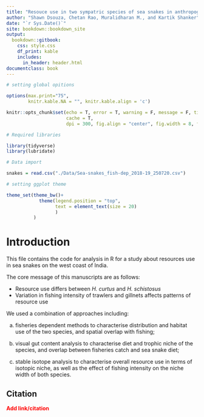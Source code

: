 ```yaml
--- 
title: "Resouce use in two sympatric species of sea snakes in anthropogenically dominated seascape"
author: "Shawn Dsouza, Chetan Rao, Muralidharan M., and Kartik Shanker"
date: "`r Sys.Date()`"
site: bookdown::bookdown_site
output: 
  bookdown::gitbook:
    css: style.css
    df_print: kable
    includes:
      in_header: header.html
documentclass: book
---
```


```r

# setting global opitions

options(max.print="75",
        knitr.kable.NA = "", knitr.kable.align = 'c')

knitr::opts_chunk$set(echo = T, error = T, warning = F, message = F, tidy = T, 
                      cache = T,
                      dpi = 300, fig.align = "center", fig.width = 8, fig.height = 4.5)

# Required libraries

library(tidyverse)
library(lubridate)

# Data import

snakes = read.csv("./Data/Sea-snakes_fish-dep_2018-19_250720.csv")

# setting ggplot theme

theme_set(theme_bw()+
            theme(legend.position = "top",
                  text = element_text(size = 20)
                  )
          )

```

# Introduction

This file contains the code for analysis in R for a study about resources use in sea snakes on the west coast of India. 

The core message of this manuscripts are as follows:

- Resource use differs between _H. curtus_ and _H. schistosus_
- Variation in fishing intensity of trawlers and gillnets affects patterns of resource use

We used a combination of approaches including: 

a. fisheries dependent methods to characterise distribution and habitat use of the two species, and spatial overlap with fishing; 

b. visual gut content analysis to characterise diet and trophic niche of the species, and overlap between fisheries catch and sea snake diet; 

c. stable isotope analysis to characterise overall resource use in terms of isotopic niche, as well as the effect of fishing intensity on the niche width of both species.

## Citation

<span style = "color: red;"> **Add link/citation** </span>

